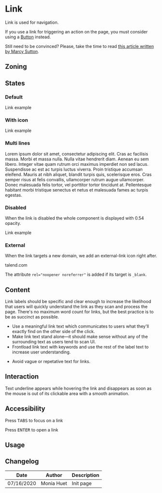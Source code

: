 
<Meta title="Components/Link" component={Link} />

# Link

Link is used for navigation.

If you use a link for triggering an action on the page, you must consider using a [Button](/?path=/docs/components-button--primary) instead.

Still need to be convinced? Please, take the time to read [this article written by Marcy Sutton](https://marcysutton.com/links-vs-buttons-in-modern-web-applications).

## Zoning

<FigmaImage
	src="https://www.figma.com/file/2Sw2IvUHZ9F2srJ3L8AWxr/%F0%9F%93%90-Zoning?node-id=12%3A142"
	alt="zoning image for links"
/>

## States

### Default

<Canvas>
	<Story name="default">
		<Link href="#">Link example</Link>
	</Story>
</Canvas>

### With icon

<Canvas>
	<Story name="with icon">
		<Link iconBefore="information" href="#">
			Link example
		</Link>
	</Story>
</Canvas>

### Multi lines

<Canvas>
	<Story name="multi lines">
		<Link iconBefore="information" href="https://www.talend.com" target="_blank">
			Lorem ipsum dolor sit amet, consectetur adipiscing elit. Cras ac facilisis massa. Morbi et
			massa nulla. Nulla vitae hendrerit diam. Aenean eu sem libero. Integer vitae quam rutrum orci
			maximus imperdiet non sed lacus. Suspendisse ac est ac turpis luctus viverra. Proin tristique
			accumsan eleifend. Mauris at nibh aliquet, blandit turpis quis, scelerisque eros. Cras semper
			risus at felis convallis, ullamcorper rutrum augue ullamcorper. Donec malesuada felis tortor,
			vel porttitor tortor tincidunt at. Pellentesque habitant morbi tristique senectus et netus et
			malesuada fames ac turpis egestas.
		</Link>
	</Story>
</Canvas>

### Disabled

When the link is disabled the whole component is displayed with 0.54 opacity.

<Canvas>
	<Story name="disabled">
		<Link iconBefore="information" href="#" disabled>
			Link example
		</Link>
	</Story>
</Canvas>

### External

When the link targets a new domain, we add an external-link icon right after.

<Canvas>
	<Story name="external">
		<Link href="https://www.talend.com" target="_blank">
			talend.com
		</Link>
	</Story>
</Canvas>

The attribute `rel="noopener noreferrer"` is added if its target is `_blank`.

## Content

Link labels should be specific and clear enough to increase the likelihood that users will quickly understand the link as they scan and process the page. There's no maximum word count for links, but the best practice is to be as succinct as possible.

<Use>
	<Use.Do>
		<ul>
			<li>
				Use a meaningful link text which communicates to users what they'll exactly find on the
				other side of the click.
			</li>
			<li>
				Make link text stand alone—it should make sense without any of the surrounding text as users
				tend to scan UI.
			</li>
			<li>
				Frontload link text with keywords and use the rest of the label text to increase user
				understanding.
			</li>
		</ul>
	</Use.Do>
	<Use.Dont>
		<ul>
			<li>Avoid vague or repetative text for links.</li>
		</ul>
	</Use.Dont>
</Use>

## Interaction

Text underline appears while hovering the link and disappears as soon as the mouse is out of its clickable area with a smooth animation.

## Accessibility

Press <kbd>TABS</kbd> to focus on a link

Press <kbd>ENTER</kbd> to open a link

## Usage

<Canvas>
	<Story
		name="usage"
		args={{
			iconBefore: 'information',
			children: 'Help',
			iconAfter: '',
			href: 'https://help.talend.com',
			disabled: false,
			hideExternalIcon: false,
		}}
		argTypes={{
			iconBefore: {
				description: 'Link icon before text as illustration',
				control: {
					type: 'select',
					options: [
						'',
						'arrowLeft',
						'bell',
						'burger',
						'bubbles',
						'caret',
						'cross',
						'check',
						'datagrid',
						'eye',
						'eyeSlash',
						'information',
						'link',
						'minus',
						'opener',
						'plus',
						'search',
						'talend',
						'talendLogo',
						'upload',
						'user',
						'validate',
						'warning',
					],
				},
			},
			iconAfter: {
				description: 'Link icon after text as illustration',
				control: {
					type: 'select',
					options: [
						'',
						'arrowLeft',
						'bell',
						'burger',
						'bubbles',
						'caret',
						'cross',
						'check',
						'datagrid',
						'eye',
						'eyeSlash',
						'information',
						'link',
						'minus',
						'opener',
						'plus',
						'search',
						'talend',
						'talendLogo',
						'upload',
						'user',
						'validate',
						'warning',
					],
				},
			},
			href: {
				description: 'Link reference',
				control: {
					type: 'text',
				},
			},
			hideExternalIcon: {
				description: 'Button has hidden text',
				control: {
					type: 'boolean',
				},
			},
		}}
	>
		{({ children, ...rest }) => <Link {...rest}>{children}</Link>}
	</Story>
</Canvas>

<Props story="usage" />

## Changelog

| Date       | Author     | Description |
| ---------- | ---------- | ----------- |
| 07/16/2020 | Monia Huet | Init page   |
